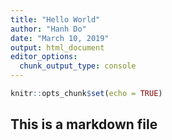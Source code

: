 ```yaml
---
title: "Hello World"
author: "Hanh Do"
date: "March 10, 2019"
output: html_document
editor_options: 
  chunk_output_type: console
---
```


```r
knitr::opts_chunk$set(echo = TRUE)
```

## This is a markdown file


